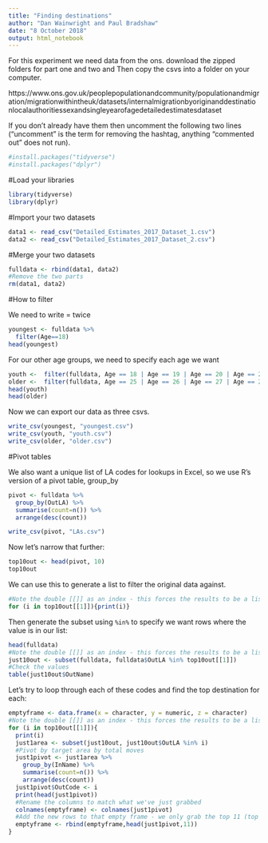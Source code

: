 ```yaml
---
title: "Finding destinations"
author: "Dan Wainwright and Paul Bradshaw"
date: "8 October 2018"
output: html_notebook
---
```


For this experiment we need data from the ons. download the zipped folders for part one and two and 
Then copy the csvs into a folder on your computer.

https://www.ons.gov.uk/peoplepopulationandcommunity/populationandmigration/migrationwithintheuk/datasets/internalmigrationbyoriginanddestinationlocalauthoritiessexandsingleyearofagedetailedestimatesdataset

If you don't already have them then uncomment the following two lines ("uncomment" is the term for removing the hashtag, 
anything "commented out" does not run).


```r
#install.packages("tidyverse")
#install.packages("dplyr")
```

#Load your libraries

```r
library(tidyverse)
library(dplyr)
```

#Import your two datasets



```r
data1 <- read_csv("Detailed_Estimates_2017_Dataset_1.csv")
data2 <- read_csv("Detailed_Estimates_2017_Dataset_2.csv")
```

#Merge your two datasets

```r
fulldata <- rbind(data1, data2)
#Remove the two parts
rm(data1, data2)
```


#How to filter

We need to write = twice


```r
youngest <- fulldata %>%
  filter(Age==18)
head(youngest)
```

For our other age groups, we need to specify each age we want

```r
youth <-  filter(fulldata, Age == 18 | Age == 19 | Age == 20 | Age == 21 | Age == 22 | Age == 23 | Age == 24)
older <-  filter(fulldata, Age == 25 | Age == 26 | Age == 27 | Age == 28 | Age == 29 | Age == 30)
head(youth)
head(older)
```

Now we can export our data as three csvs.

```r
write_csv(youngest, "youngest.csv")
write_csv(youth, "youth.csv")
write_csv(older, "older.csv")
```
#Pivot tables

We also want a unique list of LA codes for lookups in Excel, so we use R's version of a pivot table, group_by

```r
pivot <- fulldata %>%
  group_by(OutLA) %>%
  summarise(count=n()) %>% 
  arrange(desc(count))

write_csv(pivot, "LAs.csv")
```

Now let's narrow that further:

```r
top10out <- head(pivot, 10)
top10out
```

We can use this to generate a list to filter the original data against.

```r
#Note the double [[]] as an index - this forces the results to be a list
for (i in top10out[[1]]){print(i)}
```

Then generate the subset using `%in%` to specify we want rows where the value is in our list:

```r
head(fulldata)
#Note the double [[]] as an index - this forces the results to be a list
just10out <- subset(fulldata, fulldata$OutLA %in% top10out[[1]])
#Check the values
table(just10out$OutName)
```

Let's try to loop through each of these codes and find the top destination for each:

```r
emptyframe <- data.frame(x = character, y = numeric, z = character)
#Note the double [[]] as an index - this forces the results to be a list
for (i in top10out[[1]]){
  print(i)
  just1area <- subset(just10out, just10out$OutLA %in% i)
  #Pivot by target area by total moves 
  just1pivot <- just1area %>%
    group_by(InName) %>%
    summarise(count=n()) %>% 
    arrange(desc(count))
  just1pivot$OutCode <- i
  print(head(just1pivot))
  #Rename the columns to match what we've just grabbed
  colnames(emptyframe) <- colnames(just1pivot)
  #Add the new rows to that empty frame - we only grab the top 11 (top will be NA so it's the top 10 plus the NA)
  emptyframe <- rbind(emptyframe,head(just1pivot,11))
}

```
